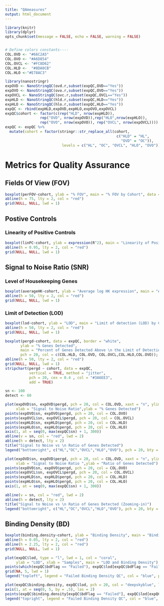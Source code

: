 ```yaml
---
title: "QAmeasures"
output: html_document
---
```



```r
library(knitr)
library(dplyr)
opts_chunk$set(message = FALSE, echo = FALSE, warning = FALSE)


# Define colors constants----
COL.OVD <- "#66C2A5"
COL.OVO <- "#A6D854"
COL.OVCL <- "#FC8D62"
COL.HLD <-  "#8DA0CB"
COL.HLO <-"#E78AC3"
```


```r
library(nanostringr)
expOVD <- NanoStringQC(ovd.r,subset(expQC,OVD=="Yes"))
expOVO <- NanoStringQC(ovo.r,subset(expQC,OVO=="Yes"))
expOVCL <- NanoStringQC(ovc.r,subset(expQC,OVCL=="Yes"))
expHLD <- NanoStringQC(hld.r,subset(expQC,HLD=="Yes"))
expHLO <- NanoStringQC(hlo.r,subset(expQC,HLO=="Yes"))
expQC <- rbind(expHLD,expOVD,expHLO,expOVO,expOVCL)
expQC$cohort <- factor(c(rep("HLD", nrow(expHLD)), 
                rep("OVD", nrow(expOVD)),rep("HLO",nrow(expHLO)),
                rep("OVO", nrow(expOVO)), rep("OVCL", nrow(expOVCL))))
expQC <- expQC %>% 
  mutate(cohort = factor(stringr::str_replace_all(cohort,
                                                   c("HLD" = "HL",
                                                     "OVD" = "OC")),
                          levels = c("HL", "OC", "OVCL", "HLO", "OVO")))

```


# Metrics for Quality Assurance


## Fields Of View (FOV) 
 

```r

boxplot(perFOV~cohort, ylab = "% FOV", main = "% FOV by Cohort", data = expQC, pch = 20, col = c(COL.HLD, COL.OVD, COL.OVCL,COL.HLO,COL.OVO));
abline(h = 75, lty = 2, col = "red")
grid(NULL, NULL, lwd = 1)

```


## Postive Controls
    
### Linearity of Positive Controls

```r
boxplot(linPC~cohort, ylab = expression(R^2), main = "Linearity of Positive Controls by Cohort", data = expQC, pch = 20, col = c(COL.HLD, COL.OVD, COL.OVCL,COL.HLO,COL.OVO), ylim=c(0,1));
abline(h = 0.95, lty = 2, col = "red")
grid(NULL, NULL, lwd = 1)
```


## Signal to Noise Ratio (SNR)

### Level of Housekeeping Genes

```r
boxplot(averageHK~cohort, ylab = "Average log HK expression", main = "Average log expression of Housekeeping genes by Cohort", data = expQC, pch = 20, col = c(COL.HLD, COL.OVD, COL.OVCL,COL.HLO,COL.OVO));
abline(h = 50, lty = 2, col = "red")
grid(NULL, NULL, lwd = 1)
```


### Limit of Detection (LOD)

```r
boxplot(lod~cohort, ylab = "LOD", main = "Limit of detection (LOD) by Cohort", data = expQC, pch = 20, col = c(COL.HLD, COL.OVD, COL.OVCL,COL.HLO,COL.OVO));
abline(h = 50, lty = 2, col = "red")
grid(NULL, NULL, lwd = 1)
```


```r
boxplot(pergd~cohort, data = expQC, border = "white",
       ylab = "% Genes Detected", 
       main = "Percent of Genes Detected Above \n the Limit of Detection", 
       pch = 20, col = c(COL.HLD, COL.OVD, COL.OVCL,COL.HLO,COL.OVO));
abline(h = 50, lty = 2, col = "red")
grid(NULL, NULL, lwd = 1)
stripchart(pergd ~ cohort, data = expQC, 
           vertical = TRUE, method = "jitter",  
           pch = 20, cex = 0.4 , col = "#3A6EE3", 
           add = TRUE) 
```



```r
sn <- 100
detect <- 60

plot(expOVD$sn, expOVD$pergd, pch = 20, col = COL.OVD, xaxt = "n", ylim = c(0,100), xlim = range(expOVD$sn),
     xlab = "Signal to Noise Ratio",ylab = "% Genes Detected")
points(expOVO$sn, expOVO$pergd, pch = 20, col = COL.OVO)
points(expOVCL$sn, expOVCL$pergd, pch = 20, col = COL.OVCL)
points(expHLD$sn, expHLD$pergd, pch = 20, col = COL.HLD)
points(expHLO$sn, expHLO$pergd, pch = 20, col = COL.HLO)
axis(1, at = seq(0, max(expQC$sn) + 1, 300))
abline(v = sn, col = "red", lwd = 2)
abline(h = detect, lty = 2)
title("Signal to Noise vs \n Ratio of Genes Detected")
legend("bottomright", c("HL","OC","OVCL","HLO","OVO"), pch = 20, bty = 'n', col = c(COL.HLD,COL.OVD, COL.OVCL,COL.HLO, COL.OVO))
```

```r

plot(expOVD$sn, expOVD$pergd, pch = 20, col = COL.OVD, xaxt = "n", ylim = c(0,100), xlim = c(0,6000),
     xlab = "Signal to Noise Ratio ",ylab = "Ratio of Genes Detected")
points(expOVO$sn, expOVO$pergd, pch = 20, col = COL.OVO)
points(expOVCL$sn, expOVCL$pergd, pch = 20, col = COL.OVCL)
points(expHLD$sn, expHLD$pergd, pch = 20, col = COL.HLD)
points(expHLO$sn, expHLO$pergd, pch = 20, col = COL.HLO)
axis(1, at = seq(0, max(expQC$sn) + 1, 300))

abline(v = sn, col = "red", lwd = 2)
abline(h = detect, lty = 2)
title("Signal to Noise vs \n Ratio of Genes Detected (Zooming-in)")
legend("bottomright", c("HL","OC","OVCL","HLO","OVO"), pch = 20, bty = 'n', col = c(COL.HLD,COL.OVD, COL.OVCL,COL.HLO, COL.OVO))

```


## Binding Density (BD)

```r
boxplot(binding.density~cohort, ylab = "Binding Density", main = "Binding Density (BD) by Cohort", data = expQC, pch = 20, col = c(COL.HLD, COL.OVD, COL.OVCL,COL.HLO,COL.OVO));
abline(h = 0.05, lty = 2, col = "red")
abline(h = 2.25, lty = 2, col = "red")
grid(NULL, NULL, lwd = 1)
```


```r
plot(expQC$lod, type = "l", lwd = 1, col = "coral",
     ylab = "LOD", xlab = "Samples", main = "LOD and Binding Density")
points(which(expQC$bdFlag == "Failed"), expQC$lod[expQC$bdFlag == "Failed"], col = "blue", pch = 19)
grid(NA, 5, lwd = 1)
legend("topleft", legend = "Failed Binding Density QC", col = "blue", pch = 19, bty = 'n')

plot(expQC$binding.density, expQC$lod, pch = 20, col = "deepskyblue", lwd = 1, xlim = c(0,5), ylim = c(-6,60), xaxt = "n", panel.first = grid(NULL,NULL, lwd = 1), ylab = "LOD", xlab = "Binding Density", main = "LOD vs Binding Density")
axis(1, at = seq(0, 5, by = .5), las = 2)
points(expQC$binding.density[expQC$bdFlag == "Failed"], expQC$lod[expQC$bdFlag == "Failed"], col = "blue", pch = 19)
legend("topright", legend = "Failed Binding Density QC", col = "blue", pch = 20, bty = 'n')
```
